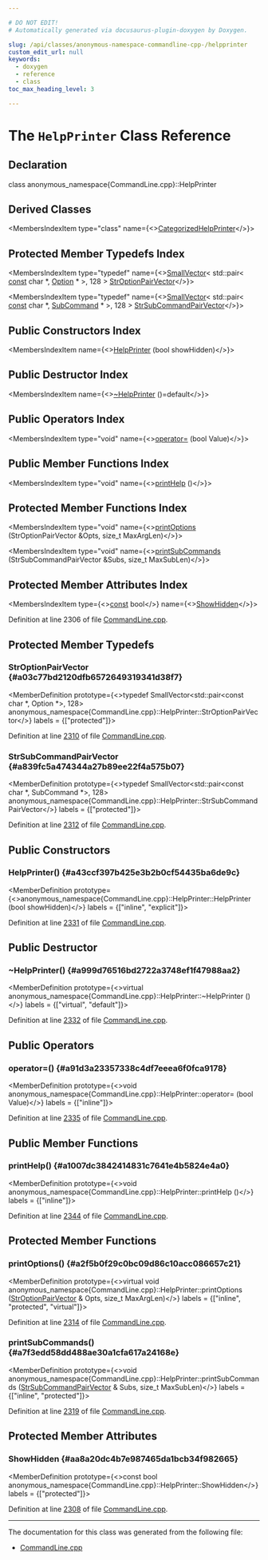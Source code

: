 ```yaml
---

# DO NOT EDIT!
# Automatically generated via docusaurus-plugin-doxygen by Doxygen.

slug: /api/classes/anonymous-namespace-commandline-cpp-/helpprinter
custom_edit_url: null
keywords:
  - doxygen
  - reference
  - class
toc_max_heading_level: 3

---
```





# The `HelpPrinter` Class Reference

<DoxygenPage pluginConfig={pluginConfig}>



## Declaration

<CodeBlock>class anonymous_namespace{CommandLine.cpp}::HelpPrinter</CodeBlock>

## Derived Classes

<MembersIndex>

<MembersIndexItem
  type="class"
  name={<><a href="/docs/api/classes/anonymous-namespace-commandline-cpp-/categorizedhelpprinter">CategorizedHelpPrinter</a></>}>
</MembersIndexItem>

</MembersIndex>

## Protected Member Typedefs Index

<MembersIndex>

<MembersIndexItem
  type="typedef"
  name={<><a href="/docs/api/classes/llvm/smallvector">SmallVector</a>&lt; std::pair&lt; <a href="/docs/api/files/lib/lib/target/lib/target/aarch64/aarch64promoteconstant-cpp/#a90f8350fecae261c25be85d38b451bff">const</a> char &#42;, <a href="/docs/api/classes/llvm/cl/option">Option</a> &#42; &gt;, 128 &gt; <a href="#a03c77bd2120dfb6572649319341d38f7">StrOptionPairVector</a></>}>
</MembersIndexItem>

<MembersIndexItem
  type="typedef"
  name={<><a href="/docs/api/classes/llvm/smallvector">SmallVector</a>&lt; std::pair&lt; <a href="/docs/api/files/lib/lib/target/lib/target/aarch64/aarch64promoteconstant-cpp/#a90f8350fecae261c25be85d38b451bff">const</a> char &#42;, <a href="/docs/api/classes/llvm/cl/subcommand">SubCommand</a> &#42; &gt;, 128 &gt; <a href="#a839fc5a474344a27b89ee22f4a575b07">StrSubCommandPairVector</a></>}>
</MembersIndexItem>

</MembersIndex>

## Public Constructors Index

<MembersIndex>

<MembersIndexItem
  name={<><a href="#a43ccf397b425e3b2b0cf54435ba6de9c">HelpPrinter</a> (bool showHidden)</>}>
</MembersIndexItem>

</MembersIndex>

## Public Destructor Index

<MembersIndex>

<MembersIndexItem
  name={<><a href="#a999d76516bd2722a3748ef1f47988aa2">~HelpPrinter</a> ()=default</>}>
</MembersIndexItem>

</MembersIndex>

## Public Operators Index

<MembersIndex>

<MembersIndexItem
  type="void"
  name={<><a href="#a91d3a23357338c4df7eeea6f0fca9178">operator=</a> (bool Value)</>}>
</MembersIndexItem>

</MembersIndex>

## Public Member Functions Index

<MembersIndex>

<MembersIndexItem
  type="void"
  name={<><a href="#a1007dc3842414831c7641e4b5824e4a0">printHelp</a> ()</>}>
</MembersIndexItem>

</MembersIndex>

## Protected Member Functions Index

<MembersIndex>

<MembersIndexItem
  type="void"
  name={<><a href="#a2f5b0f29c0bc09d86c10acc086657c21">printOptions</a> (StrOptionPairVector &amp;Opts, size&#95;t MaxArgLen)</>}>
</MembersIndexItem>

<MembersIndexItem
  type="void"
  name={<><a href="#a7f3edd58dd488ae30a1cfa617a24168e">printSubCommands</a> (StrSubCommandPairVector &amp;Subs, size&#95;t MaxSubLen)</>}>
</MembersIndexItem>

</MembersIndex>

## Protected Member Attributes Index

<MembersIndex>

<MembersIndexItem
  type={<><a href="/docs/api/files/lib/lib/target/lib/target/aarch64/aarch64promoteconstant-cpp/#a90f8350fecae261c25be85d38b451bff">const</a> bool</>}
  name={<><a href="#aa8a20dc4b7e987465da1bcb34f982665">ShowHidden</a></>}>
</MembersIndexItem>

</MembersIndex>


Definition at line 2306 of file <a href="/docs/api/files/lib/lib/support/commandline-cpp">CommandLine.cpp</a>.

<SectionDefinition>

## Protected Member Typedefs

### StrOptionPairVector {#a03c77bd2120dfb6572649319341d38f7}

<MemberDefinition
  prototype={<>typedef SmallVector&lt;std::pair&lt;const char &#42;, Option &#42;&gt;, 128&gt; anonymous&#95;namespace&#123;CommandLine.cpp&#125;::HelpPrinter::StrOptionPairVector</>}
  labels = {["protected"]}>

Definition at line <a href="/docs/api/files/lib/lib/support/commandline-cpp/#l02310">2310</a> of file <a href="/docs/api/files/lib/lib/support/commandline-cpp">CommandLine.cpp</a>.
</MemberDefinition>

### StrSubCommandPairVector {#a839fc5a474344a27b89ee22f4a575b07}

<MemberDefinition
  prototype={<>typedef SmallVector&lt;std::pair&lt;const char &#42;, SubCommand &#42;&gt;, 128&gt; anonymous&#95;namespace&#123;CommandLine.cpp&#125;::HelpPrinter::StrSubCommandPairVector</>}
  labels = {["protected"]}>

Definition at line <a href="/docs/api/files/lib/lib/support/commandline-cpp/#l02312">2312</a> of file <a href="/docs/api/files/lib/lib/support/commandline-cpp">CommandLine.cpp</a>.
</MemberDefinition>

</SectionDefinition>

<SectionDefinition>

## Public Constructors

### HelpPrinter() {#a43ccf397b425e3b2b0cf54435ba6de9c}

<MemberDefinition
  prototype={<>anonymous&#95;namespace&#123;CommandLine.cpp&#125;::HelpPrinter::HelpPrinter (bool showHidden)</>}
  labels = {["inline", "explicit"]}>

Definition at line <a href="/docs/api/files/lib/lib/support/commandline-cpp/#l02331">2331</a> of file <a href="/docs/api/files/lib/lib/support/commandline-cpp">CommandLine.cpp</a>.
</MemberDefinition>

</SectionDefinition>

<SectionDefinition>

## Public Destructor

### ~HelpPrinter() {#a999d76516bd2722a3748ef1f47988aa2}

<MemberDefinition
  prototype={<>virtual anonymous&#95;namespace&#123;CommandLine.cpp&#125;::HelpPrinter::~HelpPrinter ()</>}
  labels = {["virtual", "default"]}>

Definition at line <a href="/docs/api/files/lib/lib/support/commandline-cpp/#l02332">2332</a> of file <a href="/docs/api/files/lib/lib/support/commandline-cpp">CommandLine.cpp</a>.
</MemberDefinition>

</SectionDefinition>

<SectionDefinition>

## Public Operators

### operator=() {#a91d3a23357338c4df7eeea6f0fca9178}

<MemberDefinition
  prototype={<>void anonymous&#95;namespace&#123;CommandLine.cpp&#125;::HelpPrinter::operator= (bool Value)</>}
  labels = {["inline"]}>

Definition at line <a href="/docs/api/files/lib/lib/support/commandline-cpp/#l02335">2335</a> of file <a href="/docs/api/files/lib/lib/support/commandline-cpp">CommandLine.cpp</a>.
</MemberDefinition>

</SectionDefinition>

<SectionDefinition>

## Public Member Functions

### printHelp() {#a1007dc3842414831c7641e4b5824e4a0}

<MemberDefinition
  prototype={<>void anonymous&#95;namespace&#123;CommandLine.cpp&#125;::HelpPrinter::printHelp ()</>}
  labels = {["inline"]}>

Definition at line <a href="/docs/api/files/lib/lib/support/commandline-cpp/#l02344">2344</a> of file <a href="/docs/api/files/lib/lib/support/commandline-cpp">CommandLine.cpp</a>.
</MemberDefinition>

</SectionDefinition>

<SectionDefinition>

## Protected Member Functions

### printOptions() {#a2f5b0f29c0bc09d86c10acc086657c21}

<MemberDefinition
  prototype={<>virtual void anonymous&#95;namespace&#123;CommandLine.cpp&#125;::HelpPrinter::printOptions (<a href="#a03c77bd2120dfb6572649319341d38f7">StrOptionPairVector</a> &amp; Opts, size&#95;t MaxArgLen)</>}
  labels = {["inline", "protected", "virtual"]}>

Definition at line <a href="/docs/api/files/lib/lib/support/commandline-cpp/#l02314">2314</a> of file <a href="/docs/api/files/lib/lib/support/commandline-cpp">CommandLine.cpp</a>.
</MemberDefinition>

### printSubCommands() {#a7f3edd58dd488ae30a1cfa617a24168e}

<MemberDefinition
  prototype={<>void anonymous&#95;namespace&#123;CommandLine.cpp&#125;::HelpPrinter::printSubCommands (<a href="#a839fc5a474344a27b89ee22f4a575b07">StrSubCommandPairVector</a> &amp; Subs, size&#95;t MaxSubLen)</>}
  labels = {["inline", "protected"]}>

Definition at line <a href="/docs/api/files/lib/lib/support/commandline-cpp/#l02319">2319</a> of file <a href="/docs/api/files/lib/lib/support/commandline-cpp">CommandLine.cpp</a>.
</MemberDefinition>

</SectionDefinition>

<SectionDefinition>

## Protected Member Attributes

### ShowHidden {#aa8a20dc4b7e987465da1bcb34f982665}

<MemberDefinition
  prototype={<>const bool anonymous&#95;namespace&#123;CommandLine.cpp&#125;::HelpPrinter::ShowHidden</>}
  labels = {["protected"]}>

Definition at line <a href="/docs/api/files/lib/lib/support/commandline-cpp/#l02308">2308</a> of file <a href="/docs/api/files/lib/lib/support/commandline-cpp">CommandLine.cpp</a>.
</MemberDefinition>

</SectionDefinition>

<hr/>

The documentation for this class was generated from the following file:

<ul>
<li><a href="/docs/api/files/lib/lib/support/commandline-cpp">CommandLine.cpp</a></li>
</ul>

</DoxygenPage>
